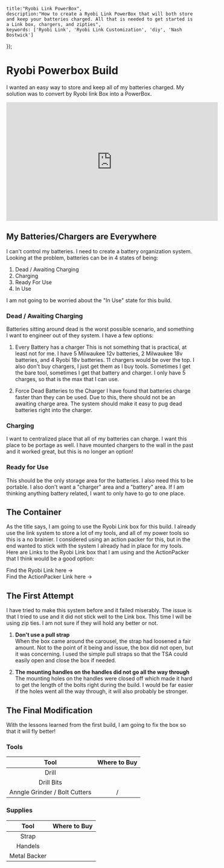 
    title:"Ryobi Link PowerBox",
    description:"How to create a Ryobi Link PowerBox that will both store and keep your batteries charged. All that is needed to get started is a Link box, chargers, and zipties",
    keywords: ['Ryobi Link', 'Ryobi Link Customization', 'diy', 'Nash Bostwick']
}); 




# Ryobi Powerbox Build
I wanted an easy way to store and keep all of my batteries charged. My solution was to convert by Ryobi link Box into a PowerBox. 

<BasicVideo>
    <iframe 
        width="560" 
        height="315"
        src="https://www.youtube.com/embed/3N2lB26FTPU?si=8k-ufvhqwOd1gcQo" 
        title="YouTube video player" 
        frameBorder="0" 
        allow="accelerometer; 
        autoplay; 
        clipboard-write; 
        encrypted-media; 
        gyroscope; 
        picture-in-picture; 
        web-share" 
        referrerPolicy="strict-origin-when-cross-origin" 
        allowFullScreen
    ></iframe>
</BasicVideo>

## My Batteries/Chargers are Everywhere
I can't control my batteries. I need to create a battery organization system. Looking at the problem, batteries can be in 4 states of being:

1. Dead / Awaiting Charging
2. Charging
3. Ready For Use
4. In Use

I am not going to be worried about the "In Use" state for this build.

### Dead / Awaiting Charging
Batteries sitting around dead is the worst possible scenario, and something I want to engineer out of they system. I have a few options:
1. Every Battery has a charger
This is not something that is practical, at least not for me. I have 5 Milwaukee 12v batteries, 2 Milwaukee 18v batteries, and 4 Ryobi 18v batteries. 11 chargers would be over the top. I also don't buy chargers, I just get them as I buy tools. Sometimes I get the bare tool, sometimes I get that battery and charger. I only have 5 charges, so that is the max that I can use.

2. Force Dead Batteries to the Charger
I have found that batteries charge faster than they can be used. Due to this, there should not be an awaiting charge area. The system should make it easy to pug dead batteries right into the charger.

### Charging
I want to centralized place that all of my batteries can charge. I want this place to be portage as well. I have mounted chargers to the wall in the past and it worked great, but this is no longer an option!

### Ready for Use
This should be the only storage area for the batteries. I also need this to be portable. I also don't want a "charger" area and a "battery" area. If I am thinking anything battery related, I want to only have to go to one place.

## The Container
As the title says, I am going to use the Ryobi Link box for this build. I already use the link system to store a lot of my tools, and all of my power tools so this is a no brainier. I considered using an action packer for this, but in the end wanted to stick with the system I already had in place for my tools. Here are Links to the Ryobi Link box that I am using and the ActionPacker that I think would be a good option:

Find the Ryobi Link here -> <RyobiLinkBoxMedium/>\
Find the ActionPacker Link here -> <ActionPacker8/>

## The First Attempt
I have tried to make this system before and it failed miserably. The issue is that I tried to use <PlumbersPutty title='plumbers putty'/> and it did not stick well to the Link box. This time I will be using zip ties. I am not sure if they will hold any better or not.

1. **Don't use a pull strap**\
When the box came around the carousel, the strap had loosened a fair amount. Not to the point of it being and issue, the box did not open, but it was concerning. I used the simple pull straps so that the TSA could easily open and close the box if needed.

2. **The mounting handles on the handles did not go all the way through**\
The mounting holes on the handles were closed off which made it hard to get the length of the bolts right during the build. I would be far easier if the holes went all the way through, it will also probably be stronger.

## The Final Modification
With the lessons learned from the first build, I am going to fix the box so that it will fly better!

### Tools

| Tool                         | Where to Buy               |
| :--------------------------: | :----------------: |
| Drill                        | <Drill/>           |
| Drill Bits                   | <DrillBits/>               |
| Anngle Grinder / Bolt Cutters| <AngleGrinder/> / <BoltCutters/>          |

### Supplies
| Tool                         | Where to Buy               |
| :--------------------------: | :----------------: |
| Strap                        | <RatchetStraps/>           |
| Handels                      | <Handles/>           |
| Metal Backer                 | <DrillBits/>               |









